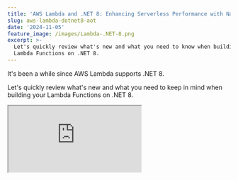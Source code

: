 ```yaml
---
title: 'AWS Lambda and .NET 8: Enhancing Serverless Performance with Native AOT'
slug: aws-lambda-dotnet8-aot
date: '2024-11-05'
feature_image: /images/Lambda-.NET-8.png
excerpt: >-
  Let's quickly review what's new and what you need to know when building your
  Lambda Functions on .NET 8.
---
```

It's been a while since AWS Lambda supports .NET 8.

Let's quickly review what's new and what you need to keep in mind when building your Lambda Functions on .NET 8.

<iframe src="https://www.youtube.com/embed/fQHVctOp4sg?feature=oembed" />

If you are new to AWS Lambda, I highly recommend getting started here 👇

<PostCard 
  title="AWS Lambda For The .NET Developer"
  description="This blog post is a collection of other posts that covers various aspects of AWS Lambda and other services you can integrate with when building serverless applications on Lambda."
  slug="aws-lambda-dotnet-developer/"
  image="/images/AWS-Lambda.png"
/>

Thanks to AWS for sponsoring this article in my [AWS Lambda Series.](/blog/tag/lambda/)

## What's New in AWS Lambda and .NET 8?

Some of the key updates with AWS Lambda on .NET 8 are listed below.

You can find more details on them in the official documentation [here](https://aws.amazon.com/blogs/compute/introducing-the-net-8-runtime-for-aws-lambda/).

-   **Upgraded OS**  
    .NET 8 runtime is built on the minimal container image of Amazon Linux 2023 (AL2023). This makes it a smaller deployment footprint and also updated versions of common libraries such as glibc 2.34 and OpenSSL 3.  
    
-   **Performance**  
    Lambda has increased the default memory size in the blueprints and templates from 256 MB to 512 MB for improved performance with .NET 8.  
    
-   **Native AOT**  
    Allows .NET applications to be pre-compiled to a single binary removing the need for just-in-time (JIT) compilation, enabling native AOT enabled apps to start up faster.  
    

> _With Native AOT, Benchmarks show up to 86% improvement in cold start times by eliminating the JIT compilation_ in the blueprints and templates from 256 MB to 512 MB.

## Building Your First .NET 8 AWS Lambda Function

The [AWS Toolkit](/blog/aws-lambda-net-core/#setting-up-first-project) has been updated to create .NET 8 Lambda functions, which makes it easy to create new projects.

It supports different blueprints that you can choose to create your Lambda function. Below is the sample code for an Empty Lambda Function, which generates a simple function that converts a string input to upper case.

```csharp
[assembly: LambdaSerializer(typeof(Amazon.Lambda.Serialization.SystemTextJson.DefaultLambdaJsonSerializer))]
namespace hello_dotnet8_lambda;

public class Function
{
    public string FunctionHandler(string input, ILambdaContext context)
    {
        return input.ToUpper();
    }
}
```

You can also use the [Mock Lambda test tool](/blog/aws-lambda-net-core/#mock-lambda-test-tool) to run and test your functions locally.

## AWS Lambda and Native AOT with .NET

The Toolkit now lists the Native AOT (.NET 8) blueprint type, to create a AOT supported Lambda Function.

![](/images/image.png)

AWS Lambda Function Native AOT project template in Visual Studio for .NET 8.

This sets up the Lambda Function to be compiled as Native AOT.

In this case, the Function code is slightly different, using the `LambdaBootstrapBuilder` class to bootstrap the lambda runtime.

The `FunctionHandler` is passed on to the bootstrap code and is executed at runtime.

```csharp
public class Function
{
    private static async Task Main()
    {
        Func<string, ILambdaContext, string> handler = FunctionHandler;
        await LambdaBootstrapBuilder.Create(
                handler, 
                new SourceGeneratorLambdaJsonSerializer<LambdaFunctionJsonSerializerContext>())
            .Build()
            .RunAsync();
    }

    public static string FunctionHandler(string input, ILambdaContext context)
    {
        return input.ToUpper();
    }
}
```

The `csproj` file also has some additional flags set up for Native AOT support. This sets up the Native AOT compile settings for the project file.

```xml
<AWSProjectType>Lambda</AWSProjectType>
<!-- Set build directory like publish to help Lambda tool find dependencies -->
<CopyLocalLockFileAssemblies>true</CopyLocalLockFileAssemblies>
<!-- Enable Native AOT for better cold start time -->
<PublishAot>true</PublishAot>
<!-- Strip debug symbols to reduce executable size -->
<StripSymbols>true</StripSymbols>
<!-- Trim only trimmable assemblies to reduce size -->
<TrimMode>partial</TrimMode>

```

To compile Lambda function using the Native AOT feature, you need to have docker setup.

To use native AOT, your function code must be compiled in an environment with the same AL2023 operating system as the .NET 8 runtime. The .NET CLI commands in the following sections use Docker to develop and build Lambda functions in an AL2023 environment.

![](/images/image-1.png)

Publish Lambda Function using .NET 8 native AOT uses docker to generate the deployable packages.

When publishing from Visual Studio, you can see it using docker to compile the Lambda function.

### Performance Improvements with .NET 8 Lambda Functions

In AWS Lambda, the **Init Duration** represents the time taken to initialize the function's runtime environment, which occurs only during a **cold start**—when a new instance of the Lambda function is created

```txt
REPORT RequestId: 5c7c1727-b828-414f-909f-0b6a7c3b1daa Duration: 34.35 ms Billed Duration: 35 ms Memory Size: 512 MB Max Memory Used: 32 MB Init Duration: 109.89 ms
```

In the example log, an Init Duration of **109.89 ms**, which is significantly lower than a Lambda Function that uses JIT compilation.

You can find the Lambda Init duration in [CloudWatch logs](/blog/amazon-cloudwatch-logs-dotnet/), every time a new instance of the function is created. If that entry is missing, it means you are reusing a Lambda instance.

<PostCard 
  title="Why Should You Care About Lambda Lifecycle As A .NET Developer?"
  description="The Lambda Lifecycle affects the way we write out Function code. Learn some of the dos and don’ts when building Lambda Functions in .NET because of how Lambda initializes the Function classes."
  slug="lambda-lifecycle-and-net/"
  image="/images/Lambda-Lifecycle-2.png"
/>
